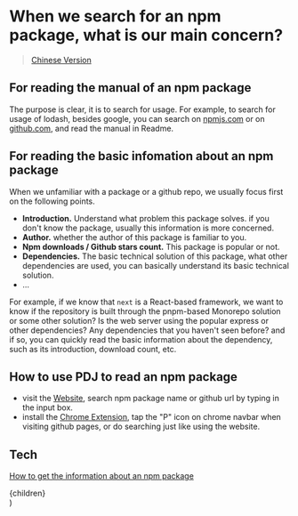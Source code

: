 # When we search for an npm package, what is our main concern?

> [Chinese Version](/desc-zh)

## For reading the manual of an npm package

The purpose is clear, it is to search for usage. For example, to search for usage of lodash, besides google, you can search on [npmjs.com](http://npmjs.com/) or on [github.com](http://github.com/), and read the manual in Readme.

## For reading the basic infomation about an npm package

When we unfamiliar with a package or a github repo, we usually focus first on the following points.

- **Introduction.** Understand what problem this package solves. if you don't know the package, usually this information is more concerned.
- **Author.** whether the author of this package is familiar to you.
- **Npm downloads / Github stars count.** This package is popular or not.
- **Dependencies.** The basic technical solution of this package, what other dependencies are used, you can basically understand its basic technical solution.
- ...

For example, if we know that `next` is a React-based framework, we want to know if the repository is built through the pnpm-based Monorepo solution or some other solution? Is the web server using the popular express or other dependencies? Any dependencies that you haven't seen before? and if so, you can quickly read the basic information about the dependency, such as its introduction, download count, etc.

## How to use PDJ to read an npm package

- visit the [Website](https://package.json.taterbomb.top), search npm package name or github url by typing in the input box.
- install the [Chrome Extension](https://chrome.google.com/webstore/detail/pdj/edgpjjbejcjkgnlnehoballnhokglenj), tap the "P" icon on chrome navbar when visiting github pages, or do searching just like using the website.

## Tech

[How to get the information about an npm package](https://www.taterbomb.top/posts/how-to-get-a-npm-package-information)

  <article className="prose lg:prose-xl prose-invert">{children}</article>
)
